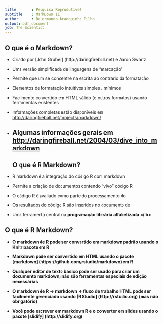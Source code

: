 ```yaml
---
title       : Pesquisa Reprodutível
subtitle    : MarkDown II
author      : Delermando Branquinho Filho
output: pdf_document
job: The Scientist
---
```

## O que é o Markdown?

* Criado por [John Gruber] (http://daringfireball.net) e Aaron Swartz

* Uma versão simplificada de linguagens de "marcação"

* Permite que um se concentre na escrita ao contrário da formatação

* Elementos de formatação intuitivos simples / mínimos

* Facilmente convertido em HTML válido (e outros formatos) usando ferramentas existentes

* Informações completas estão disponíveis em [http://daringfireball.net/projects/markdown/](http://daringfireball.net/projects/markdown/)

* Algumas informações gerais em [http://daringfireball.net/2004/03/dive_into_markdown](http://daringfireball.net/2004/03/dive_into_markdown)
---
## O que é R Markdown?

* R markdown é a integração do código R com markdown

* Permite a criação de documentos contendo "vivo" código R

* O código R é avaliado como parte do processamento do

* Os resultados do código R são inseridos no documento de

* Uma ferramenta central na <b> programação literária alfabetizada </ b>

## O que é R Markdown?

* O markdown de R pode ser convertido em markdown padrão usando o [Knitr](http://yihui.name/knitr/) pacote em R

* Markdown pode ser convertido em HTML usando o pacote [markdown] (https://github.com/rstudio/markdown) em R

* Qualquer editor de texto básico pode ser usado para criar um documento markdown; não são ferramentas especiais de edição necessárias

* O markdown de R -> markdown -> fluxo de trabalho HTML pode ser facilmente gerenciado usando [R Studio] (http://rstudio.org) (mas não obrigatório)

* Você pode escrever em markdown R e o converter em slides usando o pacote [slidify] (http://slidify.org)

